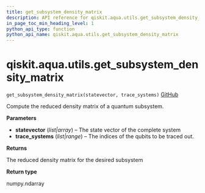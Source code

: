 ```yaml
---
title: get_subsystem_density_matrix
description: API reference for qiskit.aqua.utils.get_subsystem_density_matrix
in_page_toc_min_heading_level: 1
python_api_type: function
python_api_name: qiskit.aqua.utils.get_subsystem_density_matrix
---
```


# qiskit.aqua.utils.get\_subsystem\_density\_matrix

<span id="qiskit.aqua.utils.get_subsystem_density_matrix" />

`get_subsystem_density_matrix(statevector, trace_systems)` [GitHub](https://github.com/qiskit-community/qiskit-aqua/tree/stable/0.9/qiskit/aqua/utils/subsystem.py "view source code")

Compute the reduced density matrix of a quantum subsystem.

**Parameters**

*   **statevector** (*list|array*) – The state vector of the complete system
*   **trace\_systems** (*list|range*) – The indices of the qubits to be traced out.

**Returns**

The reduced density matrix for the desired subsystem

**Return type**

numpy.ndarray


